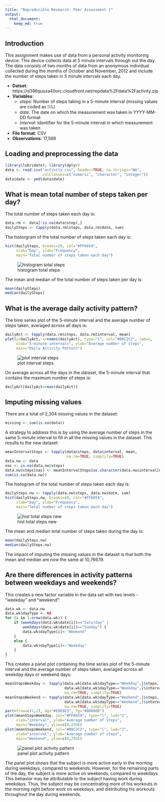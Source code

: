 ```yaml
---
title: "Reproducible Research: Peer Assessment 1"
output: 
  html_document:
    keep_md: true
---
```

## Introduction

This assignment makes use of data from a personal activity monitoring device. This device collects data at 5 minute intervals through out the day. The data consists of two months of data from an anonymous individual collected during the months of October and November, 2012 and include the number of steps taken in 5 minute intervals each day.

* **Datset**: https://d396qusza40orc.cloudfront.net/repdata%2Fdata%2Factivity.zip
* **Variables**:
	* *steps*: Number of steps taking in a 5-minute interval (missing values are coded as 𝙽𝙰)
	* *date*: The date on which the measurement was taken in YYYY-MM-DD format
	* *interval*: Identifier for the 5-minute interval in which measurement was taken
* **File format**: CSV
* **Observations**: 17,568


## Loading and preprocessing the data

```r
library(lubridate); library(dplyr)
data <- read.csv("activity.csv", header=TRUE, na.strings="NA",
                 colClasses=c("numeric", "character", "integer"))
data$date <- ymd(data$date)
```


## What is mean total number of steps taken per day?
The total number of steps taken each day is:
```r
data.rm <- data[!is.na(data$step),]
dailySteps <- tapply(data.rm$steps, data.rm$date, sum)
```

The historgram of the total number of steps taken each day is:
```r
hist(dailySteps, breaks=20, col="#FF6659",
     xlab="Day", ylab="Frequency",
     main="Total number of steps taken each day")
```
![histogram total steps](instructions_fig/hist_TotalSteps.png)

The mean and median of the total number of steps taken per day is:
```r
mean(dailySteps)
median(dailySteps)
```


## What is the average daily activity pattern?
The time series plot of the 5-minute interval and the average number of steps taken, averaged across all days is:
```r
dailyAct <- tapply(data.rm$steps, data.rm$interval, mean)
plot(y=dailyAct, x=names(dailyAct), type="l", col="#00C2C2", lwd=2,
     xlab="5-minute-intervals", ylab="Average number of steps",
     main="Daily Activity Pattern")
```
![plot interval steps](instructions_fig/plot_IntervalSteps.png)

On average across all the days in the dataset, the 5-minute interval that contains the maximum number of steps is:
```r
dailyAct[dailyAct==max(dailyAct)]
```


## Imputing missing values
There are a total of 2,304 missing values in the dataset:
```r
missing <- sum(is.na(data))
```

A strategy to address this is by using the average number of steps in the same 5-minute interval to fill in all the missing values in the dataset.
This results to the new dataset:
```r
meanIntervalSteps <- tapply(data$steps, data$interval, mean,
                            na.rm=TRUE, simplify=TRUE)
data.nw <- data
nas <- is.na(data.nw$steps)
data.nw$steps[nas] <- meanIntervalSteps[as.character(data.nw$interval[nas])]
sum(is.na(data.nw))
```

The histogram of the total number of steps taken each day is:
```r
dailySteps.nw <- tapply(data.nw$steps, data.nw$date, sum)
hist(dailySteps.nw, breaks=20, col="#FF6659",
     xlab="Day", ylab="Frequency",
     main="Total number of steps taken each day")
```
![hist total steps new](instructions_fig/hist_DailyStepsNew.png)

The mean and median total number of steps taken during the day is:
```r
mean(dailySteps.nw)
median(dailySteps.nw)
```

The impact of imputing the missing values in the dataset is that both the mean and median are now the same at 10,766.19.


## Are there differences in activity patterns between weekdays and weekends?
This creates a new factor variable in the data set with two levels - "weekday" and "weekend":
```r
data.wk <- data.nw
data.wk$dayType <- NA
for (i in 1:nrow(data.wk)) {
    if (weekdays(data.wk$date[i])=="Saturday" | 
        weekdays(data.wk$date[i])=="Sunday") {
        data.wk$dayType[i]<-"Weekend"
    }
    else {
        data.wk$dayType[i]<-"Weekday"
    }
}
```

This creates a panel plot containing the time series plot of the 5-minute interval and the average number of steps taken, averaged across all weekday days or weekend days:
```r
meanStepsWeekday <- tapply(data.wk[data.wk$dayType=="Weekday",]$steps, 
                           data.wk[data.wk$dayType=="Weekday",]$interval, mean,
                           na.rm=TRUE, simplify=TRUE)
meanStepsWeekend <- tapply(data.wk[data.wk$dayType=="Weekend",]$steps, 
                           data.wk[data.wk$dayType=="Weekend",]$interval, mean,
                           na.rm=TRUE, simplify=TRUE)
par(mfrow=c(1,2), bg="#E8E6E3", fg="#000000")
plot(meanStepsWeekday, col="#FF6659", type="l", lwd="2",
     xlab="interval", ylab="Average number of steps",
     main="Weekday", ylim=c(0,250))
plot(meanStepsWeekend, col="#00C2C2", type="l", lwd="2",
     xlab="interval", ylab="Average number of steps",
     main="Weekend", ylim=c(0,250))
```
![panel plot activity pattern](instructions_fig/panelplot_WeekendWeekdayActivityPattern.png)

The panel plot shows that the subject is more active early in the morning during weekdays, compared to weekends. However, for the remaining parts of the day, the subject is more active on weekends, compared to weekdays. This behavior may be attributable to the subject having work during weekdays. Thus, the subject may be concentrating more of his workouts in the morning right before work on weekdays, and distributing his workouts throughout the day during weekends. 
